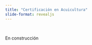 ```yaml
---
title: "Certificación en Acuicultura"
slide-format: revealjs
---
```


<br>

::: underconstruction
En construcción
:::
